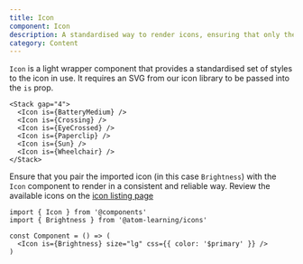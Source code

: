 ```yaml
---
title: Icon
component: Icon
description: A standardised way to render icons, ensuring that only the icons you use are included in your output
category: Content
---
```


`Icon` is a light wrapper component that provides a standardised set of styles to the icon in use. It requires an SVG from our icon library to be passed into the `is` prop.

```tsx preview
<Stack gap="4">
  <Icon is={BatteryMedium} />
  <Icon is={Crossing} />
  <Icon is={EyeCrossed} />
  <Icon is={Paperclip} />
  <Icon is={Sun} />
  <Icon is={Wheelchair} />
</Stack>
```

Ensure that you pair the imported icon (in this case `Brightness`) with the `Icon` component to render in a consistent and reliable way. Review the available icons on the [icon listing page](/theme/icons)

```tsx
import { Icon } from '@components'
import { Brightness } from '@atom-learning/icons'

const Component = () => (
  <Icon is={Brightness} size="lg" css={{ color: '$primary' }} />
)
```
